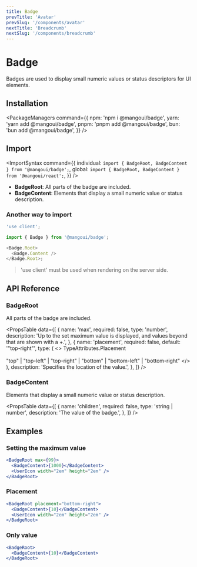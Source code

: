 ```yaml
---
title: Badge
prevTitle: 'Avatar'
prevSlug: '/components/avatar'
nextTitle: 'Breadcrumb'
nextSlug: '/components/breadcrumb'
---
```


# Badge

<Description>
  Badges are used to display small numeric values or status descriptors for UI elements.
</Description>

<DemoContainer>
  <BadgeDemo />
  <DemoCodeBlock component="badge" />
</DemoContainer>

## Installation

<PackageManagers
  command={{
    npm: 'npm i @mangoui/badge',
    yarn: 'yarn add @mangoui/badge',
    pnpm: 'pnpm add @mangoui/badge',
    bun: 'bun add @mangoui/badge',
  }}
/>

## Import

<ImportSyntax
  command={{
    individual: `import { BadgeRoot, BadgeContent } from '@mangoui/badge';`,
    global: `import { BadgeRoot, BadgeContent } from '@mangoui/react';`,
  }}
/>

- **BadgeRoot**: All parts of the badge are included.
- **BadgeContent**: Elements that display a small numeric value or status description.

### Another way to import

```js
'use client';

import { Badge } from '@mangoui/badge';

<Badge.Root>
  <Badge.Content />
</Badge.Root>;
```

> 'use client' must be used when rendering on the server side.

## API Reference

### BadgeRoot

All parts of the badge are included.

<PropsTable
  data={[
    {
      name: 'max',
      required: false,
      type: 'number',
      description:
        'Up to the set maximum value is displayed, and values beyond that are shown with a +.',
    },
    {
      name: 'placement',
      required: false,
      default: '"top-right"',
      type: (
        <>
          TypeAttributes.Placement
          <br />
          <br />
          "top" | "top-left" | "top-right" | "bottom" | "bottom-left" | "bottom-right"
        </>
      ),
      description: 'Specifies the location of the value.',
    },
  ]}
/>

### BadgeContent

Elements that display a small numeric value or status description.

<PropsTable
  data={[
    {
      name: 'children',
      required: false,
      type: 'string | number',
      description: 'The value of the badge.',
    },
  ]}
/>

## Examples

### Setting the maximum value

```jsx
<BadgeRoot max={99}>
  <BadgeContent>{1000}</BadgeContent>
  <UserIcon width="2em" height="2em" />
</BadgeRoot>
```

### Placement

```jsx
<BadgeRoot placement="bottom-right">
  <BadgeContent>{10}</BadgeContent>
  <UserIcon width="2em" height="2em" />
</BadgeRoot>
```

### Only value

```jsx
<BadgeRoot>
  <BadgeContent>{10}</BadgeContent>
</BadgeRoot>
```
